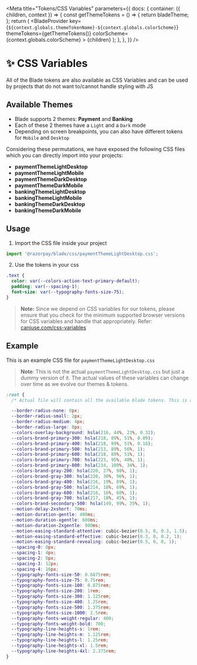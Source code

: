 
<Meta
  title="Tokens/CSS Variables"
  parameters={{
    docs: {
      container: ({ children, context }) => {
        const getThemeTokens = () => {
          return bladeTheme;
        };
        return (
          <DocsContainer context={context}>
            <BladeProvider
              key={`${context.globals.themeTokenName}-${context.globals.colorScheme}`}
              themeTokens={getThemeTokens()}
              colorScheme={context.globals.colorScheme}
            >
              {children}
            </BladeProvider>
          </DocsContainer>
        );
      },
    },
  }}
/>

# ✨ CSS Variables

All of the Blade tokens are also available as CSS Variables and can be used by projects that do not want to/cannot handle styling with JS

## Available Themes

- Blade supports 2 themes: **Payment** and **Banking**
- Each of these 2 themes have a `Light` and a `Dark` mode
- Depending on screen breakpoints, you can also have different tokens for `Mobile` and `Desktop`

Considering these permutations, we have exposed the following CSS files which you can directly import into your projects:

- **paymentThemeLightDesktop**
- **paymentThemeLightMobile**
- **paymentThemeDarkDesktop**
- **paymentThemeDarkMobile**
- **bankingThemeLightDesktop**
- **bankingThemeLightMobile**
- **bankingThemeDarkDesktop**
- **bankingThemeDarkMobile**

## Usage

1. Import the CSS file inside your project

```jsx
import '@razorpay/blade/css/paymentThemeLightDesktop.css';
```

2. Use the tokens in your css

```css
.text {
  color: var(--colors-action-text-primary-default);
  padding: var(--spacing-1);
  font-size: var(--typography-fonts-size-75);
}
```

> **Note:** Since we depend on CSS variables for our tokens, please ensure that you check for the minimum supported browser versions for CSS variables and handle that appropriately.
> Refer: [caniuse.com/css-variables](https://caniuse.com/css-variables)

## Example

This is an example CSS file for `paymentThemeLightDesktop.css`

> **Note**: This is not the actual `paymentThemeLightDesktop.css` but just a dummy version of it. The actual values of these variables can change over time as we evolve our themes & tokens.

```css
:root {
  /* Actual file will contain all the available blade tokens. This is an example of how the variables would look like.*/

  --border-radius-none: 0px;
  --border-radius-small: 2px;
  --border-radius-medium: 4px;
  --border-radius-large: 8px;
  --colors-overlay-background: hsla(216, 44%, 23%, 0.32);
  --colors-brand-primary-300: hsla(218, 89%, 51%, 0.09);
  --colors-brand-primary-400: hsla(218, 89%, 51%, 0.18);
  --colors-brand-primary-500: hsla(213, 89%, 56%, 1);
  --colors-brand-primary-600: hsla(218, 89%, 51%, 1);
  --colors-brand-primary-700: hsla(223, 95%, 48%, 1);
  --colors-brand-primary-800: hsla(234, 100%, 34%, 1);
  --colors-brand-gray-200: hsla(220, 27%, 98%, 1);
  --colors-brand-gray-300: hsla(220, 30%, 96%, 1);
  --colors-brand-gray-400: hsla(216, 19%, 89%, 1);
  --colors-brand-gray-500: hsla(214, 18%, 69%, 1);
  --colors-brand-gray-600: hsla(216, 16%, 60%, 1);
  --colors-brand-gray-700: hsla(217, 18%, 45%, 1);
  --colors-brand-secondary-500: hsla(149, 99%, 35%, 1);
  --motion-delay-2xshort: 70ms;
  --motion-duration-gentle: 400ms;
  --motion-duration-xgentle: 600ms;
  --motion-duration-2xgentle: 900ms;
  --motion-easing-standard-attentive: cubic-bezier(0.5, 0, 0.3, 1.5);
  --motion-easing-standard-effective: cubic-bezier(0.3, 0, 0.2, 1);
  --motion-easing-standard-revealing: cubic-bezier(0.5, 0, 0, 1);
  --spacing-0: 0px;
  --spacing-1: 4px;
  --spacing-2: 8px;
  --spacing-3: 12px;
  --spacing-4: 16px;
  --typography-fonts-size-50: 0.6875rem;
  --typography-fonts-size-75: 0.75rem;
  --typography-fonts-size-100: 0.875rem;
  --typography-fonts-size-200: 1rem;
  --typography-fonts-size-300: 1.125rem;
  --typography-fonts-size-400: 1.25rem;
  --typography-fonts-size-500: 1.375rem;
  --typography-fonts-size-1000: 2.5rem;
  --typography-fonts-weight-regular: 400;
  --typography-fonts-weight-bold: 700;
  --typography-line-heights-s: 1rem;
  --typography-line-heights-m: 1.125rem;
  --typography-line-heights-l: 1.25rem;
  --typography-line-heights-xl: 1.5rem;
  --typography-line-heights-4xl: 2.375rem;
}
```
